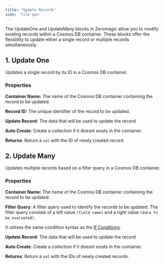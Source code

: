 ```yaml
--- 
title: 'Update Records'
icon: 'file-pen' 
---
```


The UpdateOne and UpdateMany blocks in Zeromagic allow you to modify existing records within a Cosmos DB container. These blocks offer the flexibility to update either a single record or multiple records simultaneously.

## 1. Update One
Updates a single record by its ID in a Cosmos DB container.

### Properties

**Container Name:** The name of the Cosmos DB container containing the record to be updated.

**Record ID:** The unique identifier of the record to be updated.

**Update Record:** The data that will be used to update the record.

**Auto Create**: Create a collection if it doesnt exists in the container.

**Returns**: Return a `val` with the ID of newly created record.

## 2. Update Many
Updates multiple records based on a filter query in a Cosmos DB container.


### Properties

**Container Name:** The name of the Cosmos DB container containing the record to be updated.


**Filter Query**: A filter query used to identify the records to be updated. The filter query consists of a left value `(field name)` and a right value `(data to be evaluated)`.

It utilises the same condition syntax as the [If Conditions](/restapi/flow-builder/blocks/flow-control/if-else#condition-editor). 

**Update Record:** The data that will be used to update the record.

**Auto Create**: Create a collection if it doesnt exists in the container.

**Returns**: Return a `val` with the IDs of newly created records.
